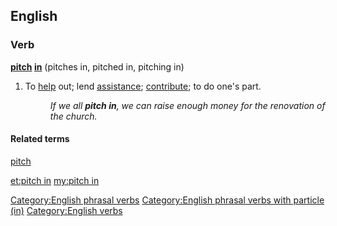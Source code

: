 ==English==

===Verb===
'''[[pitch]] [[in]]''' (pitches in, pitched in, pitching in)

# {{context|idiomatic|lang=en}} To [[help]] out; lend [[assistance]]; [[contribute]]; to do one's part.
#: ''If we all '''pitch in''', we can raise enough money for the renovation of the church.''

====Related terms====
[[pitch]]

[[Category:English phrasal verbs]]
[[Category:English phrasal verbs with particle (in)]]
[[Category:English verbs]]

[[et:pitch in]]
[[my:pitch in]]